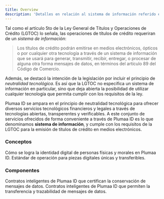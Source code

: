 ```yaml
---
title: Overview
description: 'Detalles en relación al sistema de información referido en la LGTOC'
---
```


Tal como el artículo 5to de la Ley General de Títulos y Operaciones de Crédito (LGTOC) lo señala, las operaciones de títulos de crédito requeriran de un _sistema de información_:

> Los títulos de crédito podrán emitirse en medios electrónicos, ópticos o por cualquier otra tecnología a través de un sistema de información que se usará para generar, transmitir, recibir, entregar, o procesar de alguna otra forma mensajes de datos, en términos del artículo 89 del Código de Comercio.

Además, se destacó la intención de la legislación por incluir el principio de _neutralidad tecnológica_. Es así que la LGTOC no especifica un sistema de información en particular, sino que deja abierta la posibilidad de utilizar cualquier tecnología que permita cumplir con los requisitos de la ley.

Plumaa ID se ampara en el principio de neutralidad tecnológica para ofrecer diversos servicios tecnológicos financieros y legales a través de tecnologías abiertas, transperentes y verificables. A este conjunto de servicios ofrecidos de forma conveniente a través de Plumaa ID es lo que denominamos **sistema de información**, y cumple con los requisitos de la LGTOC para la emisión de títulos de crédito en medios electrónicos.

### Conceptos

<CardGroup cols={2}>
  <Card
    title="Identidad Digital"
    icon="id-card"
    href="/technical//information-system/what-is-a-digital-identity"
  >
    Cómo se logra la identidad digital de personas físicas y morales en Plumaa ID.
  </Card>
  <Card
    title="ERC721"
    icon="file"
    href="/technical//information-system/ERC721"
  >
    Estándar de operación para piezas digitales únicas y transferibles.
  </Card>
</CardGroup>

### Componentes

<CardGroup cols={2}>
  <Card
    title="Testigo"
    icon="eye"
    href="/technical//information-system/components/witness"
  >
    Contratos inteligentes de Plumaa ID que certifican la conservación de mensajes de datos.
  </Card>
  <Card
    title="Endosador"
    icon="handshake"
    href="/technical//information-system/components/endorser"
  >
    Contratos inteligentes de Plumaa ID que permiten la transferencia y trazabilidad de mensajes de datos.
  </Card>
</CardGroup>
